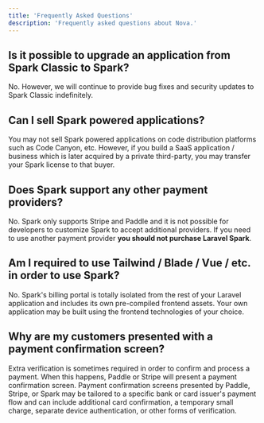 ```yaml
---
title: 'Frequently Asked Questions'
description: 'Frequently asked questions about Nova.'
---
```


## Is it possible to upgrade an application from Spark Classic to Spark?
No. However, we will continue to provide bug fixes and security updates to Spark Classic indefinitely.


## Can I sell Spark powered applications?
You may not sell Spark powered applications on code distribution platforms such as Code Canyon, etc. However, if you build a SaaS application / business which is later acquired by a private third-party, you may transfer your Spark license to that buyer.


## Does Spark support any other payment providers?
No. Spark only supports Stripe and Paddle and it is not possible for developers to customize Spark to accept additional providers. If you need to use another payment provider **you should not purchase Laravel Spark**.


## Am I required to use Tailwind / Blade / Vue / etc. in order to use Spark?
No. Spark's billing portal is totally isolated from the rest of your Laravel application and includes its own pre-compiled frontend assets. Your own application may be built using the frontend technologies of your choice.


## Why are my customers presented with a payment confirmation screen?
Extra verification is sometimes required in order to confirm and process a payment. When this happens, Paddle or Stripe will present a payment confirmation screen. Payment confirmation screens presented by Paddle, Stripe, or Spark may be tailored to a specific bank or card issuer's payment flow and can include additional card confirmation, a temporary small charge, separate device authentication, or other forms of verification.
    